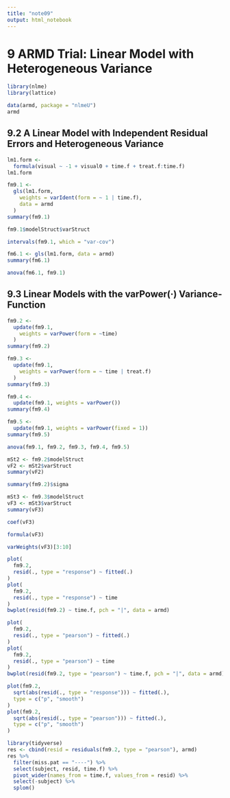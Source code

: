 ```yaml
---
title: "note09"
output: html_notebook
---
```


# 9 ARMD Trial: Linear Model with Heterogeneous Variance

```r
library(nlme)
library(lattice)
```

```r
data(armd, package = "nlmeU")
armd
```

## 9.2 A Linear Model with Independent Residual Errors and Heterogeneous Variance

```r
lm1.form <-
  formula(visual ~ -1 + visual0 + time.f + treat.f:time.f)
lm1.form
```

```r
fm9.1 <-
  gls(lm1.form,
    weights = varIdent(form = ~ 1 | time.f),
    data = armd
  )
summary(fm9.1)
```

```r
fm9.1$modelStruct$varStruct
```

```r
intervals(fm9.1, which = "var-cov")
```

```r
fm6.1 <- gls(lm1.form, data = armd)
summary(fm6.1)
```

```r
anova(fm6.1, fm9.1)
```

## 9.3 Linear Models with the varPower(·) Variance-Function

```r
fm9.2 <-
  update(fm9.1,
    weights = varPower(form = ~time)
  )
summary(fm9.2)
```

```r
fm9.3 <-
  update(fm9.1,
    weights = varPower(form = ~ time | treat.f)
  )
summary(fm9.3)
```

```r
fm9.4 <-
  update(fm9.1, weights = varPower())
summary(fm9.4)
```

```r
fm9.5 <-
  update(fm9.1, weights = varPower(fixed = 1))
summary(fm9.5)
```

```r
anova(fm9.1, fm9.2, fm9.3, fm9.4, fm9.5)
```

```r
mSt2 <- fm9.2$modelStruct
vF2 <- mSt2$varStruct
summary(vF2)
```

```r
summary(fm9.2)$sigma
```

```r
mSt3 <- fm9.3$modelStruct
vF3 <- mSt3$varStruct
summary(vF3)
```

```r
coef(vF3)
```

```r
formula(vF3)
```

```r
varWeights(vF3)[3:10]
```

```r
plot(
  fm9.2,
  resid(., type = "response") ~ fitted(.)
)
plot(
  fm9.2,
  resid(., type = "response") ~ time
)
bwplot(resid(fm9.2) ~ time.f, pch = "|", data = armd)
```

```r
plot(
  fm9.2,
  resid(., type = "pearson") ~ fitted(.)
)
plot(
  fm9.2,
  resid(., type = "pearson") ~ time
)
bwplot(resid(fm9.2, type = "pearson") ~ time.f, pch = "|", data = armd)
```

```r
plot(fm9.2,
  sqrt(abs(resid(., type = "response"))) ~ fitted(.),
  type = c("p", "smooth")
)
plot(fm9.2,
  sqrt(abs(resid(., type = "pearson"))) ~ fitted(.),
  type = c("p", "smooth")
)
```

```r
library(tidyverse)
res <- cbind(resid = residuals(fm9.2, type = "pearson"), armd)
res %>%
  filter(miss.pat == "----") %>%
  select(subject, resid, time.f) %>%
  pivot_wider(names_from = time.f, values_from = resid) %>%
  select(-subject) %>%
  splom()
```
